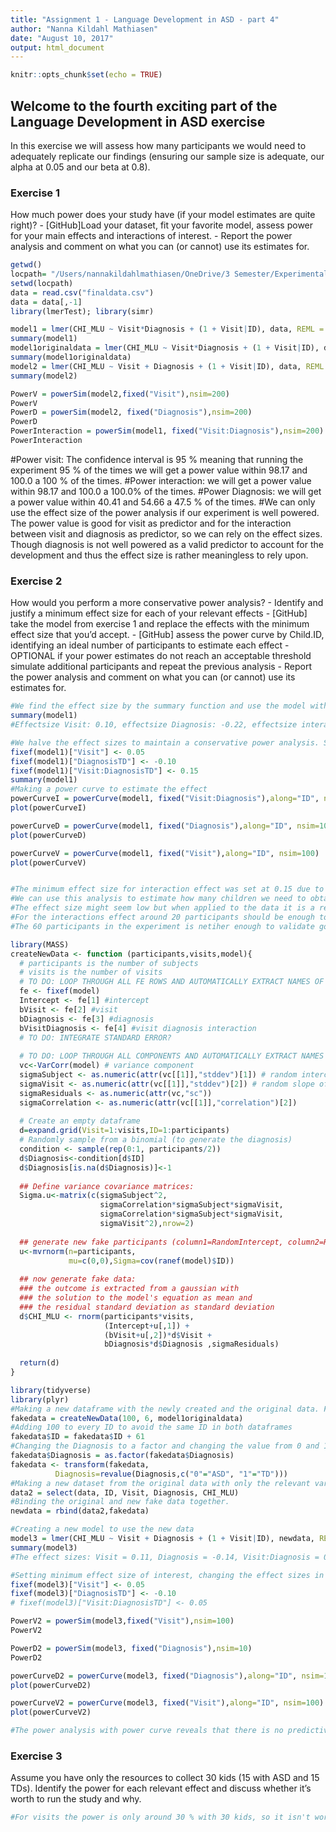 ```yaml
---
title: "Assignment 1 - Language Development in ASD - part 4"
author: "Nanna Kildahl Mathiasen"
date: "August 10, 2017"
output: html_document
---
```


```r
knitr::opts_chunk$set(echo = TRUE)
```

## Welcome to the fourth exciting part of the Language Development in ASD exercise

In this exercise we will assess how many participants we would need to adequately replicate our findings (ensuring our sample size is adequate, our alpha at 0.05 and our beta at 0.8).

### Exercise 1

How much power does your study have (if your model estimates are quite right)?
- [GitHub]Load your dataset, fit your favorite model, assess power for your main effects and interactions of interest.
- Report the power analysis and comment on what you can (or cannot) use its estimates for.
```r
getwd()
locpath= "/Users/nannakildahlmathiasen/OneDrive/3 Semester/Experimental Methods 3/Assignment 1"
setwd(locpath)
data = read.csv("finaldata.csv")
data = data[,-1]
library(lmerTest); library(simr)

model1 = lmer(CHI_MLU ~ Visit*Diagnosis + (1 + Visit|ID), data, REML = FALSE)
summary(model1)
model1originaldata = lmer(CHI_MLU ~ Visit*Diagnosis + (1 + Visit|ID), data, REML = FALSE)
summary(model1originaldata)
model2 = lmer(CHI_MLU ~ Visit + Diagnosis + (1 + Visit|ID), data, REML = FALSE)
summary(model2)

PowerV = powerSim(model2,fixed("Visit"),nsim=200)
PowerV
PowerD = powerSim(model2, fixed("Diagnosis"),nsim=200)
PowerD
PowerInteraction = powerSim(model1, fixed("Visit:Diagnosis"),nsim=200)
PowerInteraction

```

#Power visit: The confidence interval is 95 % meaning that running the experiment 95 % of the times we will get a power value within 98.17 and 100.0 a 100 % of the times. 
#Power interaction: we will get a power value within 98.17 and 100.0 a 100.0% of the times. 
#Power Diagnosis: we will get a power value within 40.41 and 54.66 a 47.5 % of the times. 
#We can only use the effect size of the power analysis if our experiment is well powered. The power value is good for visit as predictor and for the interaction between visit and diagnosis as predictor, so we can rely on the effect sizes. Though diagnosis is not well powered as a valid predictor to account for the development and thus the effect size is rather meaningless to rely upon. 

### Exercise 2

How would you perform a more conservative power analysis?
- Identify and justify a minimum effect size for each of your relevant effects
- [GitHub] take the model from exercise 1 and replace the effects with the minimum effect size that you'd accept.
- [GitHub] assess the power curve by Child.ID, identifying an ideal number of participants to estimate each effect
- OPTIONAL if your power estimates do not reach an acceptable threshold simulate additional participants and repeat the previous analysis
- Report the power analysis and comment on what you can (or cannot) use its estimates for.

```r
#We find the effect size by the summary function and use the model with the interaction effect
summary(model1)
#Effectsize Visit: 0.10, effectsize Diagnosis: -0.22, effectsize interaction: 0.25

#We halve the effect sizes to maintain a conservative power analysis. Setting minimum effect size of interest, changing the effect sizes in model1: 
fixef(model1)["Visit"] <- 0.05
fixef(model1)["DiagnosisTD"] <- -0.10
fixef(model1)["Visit:DiagnosisTD"] <- 0.15
summary(model1)
#Making a power curve to estimate the effect
powerCurveI = powerCurve(model1, fixed("Visit:Diagnosis"),along="ID", nsim=100)
plot(powerCurveI)

powerCurveD = powerCurve(model1, fixed("Diagnosis"),along="ID", nsim=100)
plot(powerCurveD)

powerCurveV = powerCurve(model1, fixed("Visit"),along="ID", nsim=100)
plot(powerCurveV)


#The minimum effect size for interaction effect was set at 0.15 due to knowledge of the MLU being a relatively low numeric value, so 0.15 is an acceptable effect size value. The reason for lowering the effect size from 0.25 to 0.15 is because effect size might be wrongly skewed due to low power of earlier studies. 
#We can use this analysis to estimate how many children we need to obtain a power of 80 % when we predict from an interaction effect of visit and diagnosis where the minimum effect is 0.15. This minimum effect size means that we can predict effectsizes larger than 0.15 with good certainty, but if the effect size is less than 0.15 it will be of no interest.  
#The effect size might seem low but when applied to the data it is a relatively good effect size refering to the increase of words from visit to visit. 
#For the interactions effect around 20 participants should be enough to maintain good power.
#The 60 participants in the experiment is netiher enough to validate good power for the Diagnosis or Visits. Thus we create new participants. 

library(MASS)
createNewData <- function (participants,visits,model){
  # participants is the number of subjects
  # visits is the number of visits
  # TO DO: LOOP THROUGH ALL FE ROWS AND AUTOMATICALLY EXTRACT NAMES OF FIXED EFFECTS AND ESTIMATES
  fe <- fixef(model)
  Intercept <- fe[1] #intercept
  bVisit <- fe[2] #visit
  bDiagnosis <- fe[3] #diagnosis
  bVisitDiagnosis <- fe[4] #visit diagnosis interaction
  # TO DO: INTEGRATE STANDARD ERROR?
  
  # TO DO: LOOP THROUGH ALL COMPONENTS AND AUTOMATICALLY EXTRACT NAMES OF EFFECTS AND ESTIMATES
  vc<-VarCorr(model) # variance component
  sigmaSubject <- as.numeric(attr(vc[[1]],"stddev")[1]) # random intercept by subject
  sigmaVisit <- as.numeric(attr(vc[[1]],"stddev")[2]) # random slope of visit over subject
  sigmaResiduals <- as.numeric(attr(vc,"sc"))
  sigmaCorrelation <- as.numeric(attr(vc[[1]],"correlation")[2])
  
  # Create an empty dataframe
  d=expand.grid(Visit=1:visits,ID=1:participants)
  # Randomly sample from a binomial (to generate the diagnosis)
  condition <- sample(rep(0:1, participants/2))
  d$Diagnosis<-condition[d$ID]
  d$Diagnosis[is.na(d$Diagnosis)]<-1
  
  ## Define variance covariance matrices:
  Sigma.u<-matrix(c(sigmaSubject^2,
                    sigmaCorrelation*sigmaSubject*sigmaVisit,
                    sigmaCorrelation*sigmaSubject*sigmaVisit,
                    sigmaVisit^2),nrow=2)
  
  ## generate new fake participants (column1=RandomIntercept, column2=RandomSlope)
  u<-mvrnorm(n=participants,
             mu=c(0,0),Sigma=cov(ranef(model)$ID))
  
  ## now generate fake data:
  ### the outcome is extracted from a gaussian with
  ### the solution to the model's equation as mean and
  ### the residual standard deviation as standard deviation 
  d$CHI_MLU <- rnorm(participants*visits,
                     (Intercept+u[,1]) +
                     (bVisit+u[,2])*d$Visit + 
                     bDiagnosis*d$Diagnosis ,sigmaResiduals)  
  
  return(d)
}

library(tidyverse)
library(plyr)
#Making a new dataframe with the newly created and the original data. First creating new data from the function above
fakedata = createNewData(100, 6, model1originaldata)
#Adding 100 to every ID to avoid the same ID in both dataframes
fakedata$ID = fakedata$ID + 61
#Changing the Diagnosis to a factor and changing the value from 0 and 1 to ASD and TD. 
fakedata$Diagnosis = as.factor(fakedata$Diagnosis)
fakedata <- transform(fakedata,
          Diagnosis=revalue(Diagnosis,c("0"="ASD", "1"="TD")))
#Making a new dataset from the original data with only the relevant variables
data2 = select(data, ID, Visit, Diagnosis, CHI_MLU)
#Binding the original and new fake data together. 
newdata = rbind(data2,fakedata)

#Creating a new model to use the new data
model3 = lmer(CHI_MLU ~ Visit + Diagnosis + (1 + Visit|ID), newdata, REML = FALSE)
summary(model3)
#The effect sizes: Visit = 0.11, Diagnosis = -0.14, Visit:Diagnosis = 0.10. 

#Setting minimum effect size of interest, changing the effect sizes in model3: 
fixef(model3)["Visit"] <- 0.05
fixef(model3)["DiagnosisTD"] <- -0.10
# fixef(model3)["Visit:DiagnosisTD"] <- 0.05

PowerV2 = powerSim(model3,fixed("Visit"),nsim=100)
PowerV2

PowerD2 = powerSim(model3, fixed("Diagnosis"),nsim=10)
PowerD2

powerCurveD2 = powerCurve(model3, fixed("Diagnosis"),along="ID", nsim=100)
plot(powerCurveD2)

powerCurveV2 = powerCurve(model3, fixed("Visit"),along="ID", nsim=100)
plot(powerCurveV2)

#The power analysis with power curve reveals that there is no predictive power for diagnosis alone as the power not reach 80 % even with more kids and not even a tendency that more kids would change the result. Though visits qualifies with a power value over 80 % given there are more than 130 kids. The power of the effect of the visits as predictor is accepted. 

```


### Exercise 3

Assume you have only the resources to collect 30 kids (15 with ASD and 15 TDs). Identify the power for each relevant effect and discuss whether it's worth to run the study and why.

```r
#For visits the power is only around 30 % with 30 kids, so it isn't worth ro run the study as the power and thereby the effect is so low, but for the interaction effect the power analysis reveals that the power value would be close to 100 % with just 30 kids. So it depends on what you are interested in if it is worth to run the study. 
```
